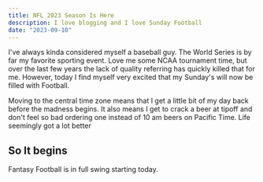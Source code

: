 ```yaml
---
title: NFL 2023 Season Is Here
description: I love blogging and I love Sunday Football
date: "2023-09-10"
---
```

I've always kinda considered myself a baseball guy. The World Series is by far my favorite sporting event. Love me some NCAA tournament time, but over the last few years the lack of quality referring has quickly killed that for me. However, today I find myself very excited that my Sunday's will now be filled with Football. 

Moving to the central time zone means that I get a little bit of my day back before the madness begins. It also means I get to crack a beer at tipoff and don't feel so bad ordering one instead of 10 am beers on Pacific Time. Life seemingly got a lot better

## So It begins
Fantasy Football is in full swing starting today.